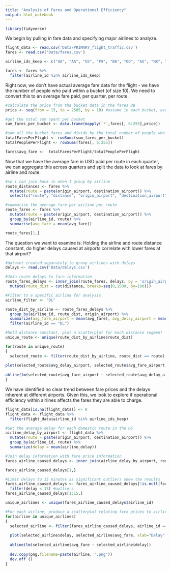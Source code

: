 ---
title: "Analysis of Fares and Operational Efficiency"
output: html_notebook
---
```{r setup, include=FALSE}
library(tidyverse)
```

We begin by pulling in fare data and specifying major airlines to analyze.

```{r}
flight_data <- read.csv('Data/PRIMARY_flight_traffic.csv')
fares <- read.csv('Data/fares.csv')

airline_ids_keep <- c("UA", "AA", "US", "F9", "B6", "OO", "AS", "NK", "WN", "DL", "EV", "HA", "MQ", "VX")

fares <- fares %>%
  filter(airline_id %in% airline_ids_keep)
```

Right now, we don't have actual average fare data for the flight - we have the number of people who paid within a bucket (of size 10). We need to convert this to an average fare paid, per quarter, per route. 

```{r}

#calculate the price from the bucket data in the fares DB 
price <- seq(from = 15, to = 2505, by = 10) #assume in each bucket, avg fare is middle bucket

#get the total sum spent per bucket
sum_fares_per_bucket <- data.frame(mapply(`*`,fares[, 6:255],price))

#sum all the bucket fares and divide by the total number of people who bought tickets
totalFaresPerFlight <- rowSums(sum_fares_per_bucket)
totalPeoplePerFlight <- rowSums(fares[, 6:255])

fares$avg_fare <-  totalFaresPerFlight/totalPeoplePerFlight
```

Now that we have the average fare in USD paid per route in each quarter, we can aggregate this across quarters and split the data to look at fares by airline and route.

```{r}
#so i can join back in when I group by airline
route_distances <- fares %>%
  mutate(route = paste(origin_airport, destination_airport)) %>%
  select(c("route", "distance", "origin_airport", "destination_airport"))

#summarise the average fare per airline per route
route_fares <- fares %>%
  mutate(route = paste(origin_airport, destination_airport)) %>%
  group_by(airline_id, route) %>%
  summarise(avg_fare = mean(avg_fare))

route_fares[1,]

```

The question we want to examine is: Holding the airline and route distance constant, do higher delays caused at airports correlate with lower fares at that airport? 

```{r}
#dataset created separately to group airlines with delays
delays <- read.csv('Data/delays.csv')

#Join route delays to fare information
route_fares_delays <- inner_join(route_fares, delays, by = 'origin_airport') %>%
  mutate(route_dist = cut(distance, breaks=seq(0,1500, by=100)))

#Filter to a specific airline for analysis
airline_filter <- "DL"

route_dist_by_airline <- route_fares_delays %>%
  group_by(airline_id, route_dist, origin_airport) %>%
  summarize(avg_fare_airport = mean(avg_fare), avg_delay_airport = mean(Avg..Total.Departure.Delay)) %>%
  filter(airline_id == "DL")

#hold distance constant, plot a scatterplot for each distance segment
unique_route <- unique(route_dist_by_airline$route_dist)

for(route in unique_route)
{
  selected_route <- filter(route_dist_by_airline, route_dist == route)
  
plot(selected_route$avg_delay_airport, selected_route$avg_fare_airport, sub = paste("Flight Distance Between: ", route), main = paste(airline_filter, "Flights"), xlab="Delay (minutes)", ylab="Fare (USD $)")
  
abline(lm(selected_route$avg_fare_airport ~ selected_route$avg_delay_airport))
}


```

We have identified no clear trend between fare prices and the delays inherent at different airports.  Given this, we look to explore if operational efficiency within airlines affects the fares they are able to charge. 

```{r}
flight_data[is.na(flight_data)] <- 0
flight_data <- flight_data %>%
  filter(flight_data$airline_id %in% airline_ids_keep)

#Get the average delay for each domestic route in the US
airline_delay_by_airport <- flight_data %>%
  mutate(route = paste(origin_airport, destination_airport)) %>%
  group_by(airline_id, route) %>%
  summarize(delay = mean(airline_delay))

#Join delay information with fare price information
fares_airline_caused_delays <- inner_join(airline_delay_by_airport, route_fares, by = c("airline_id", "route"))

fares_airline_caused_delays[1,]

#Limit delays to 15 minutes as significant outliers skew the results
fares_airline_caused_delays <- fares_airline_caused_delays[!is.null(fares_airline_caused_delays)] %>%
  filter(delay < 15) #outliers
fares_airline_caused_delays[1:15,]

unique_airlines <- unique(fares_airline_caused_delays$airline_id)

#For each airline, produce a scatterplot relating fare prices to airline delays
for(airline in unique_airlines)
{
  selected_airline <- filter(fares_airline_caused_delays, airline_id == airline)
  
  plot(selected_airline$delay, selected_airline$avg_fare, xlab="Delay", ylab="Fare", sub=airline)
  
  abline(lm(selected_airline$avg_fare ~ selected_airline$delay))
  
  dev.copy(png,filename=paste(airline, ".png"))
  dev.off ()
}
```

